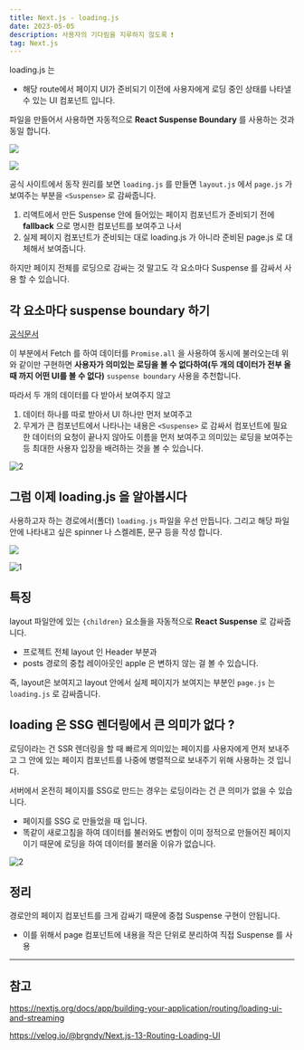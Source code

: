 ```yaml
---
title: Next.js - loading.js
date: 2023-05-05
description: 사용자의 기다림을 지루하지 않도록 ❗️
tag: Next.js
---
```


loading.js 는

-   해당 route에서 페이지 UI가 준비되기 이전에 사용자에게 로딩 중인 상태를 나타낼 수 있는 UI 컴포넌트 입니다.

파일을 만들어서 사용하면 자동적으로 **React Suspense Boundary** 를 사용하는 것과 동일 합니다.

![](https://user-images.githubusercontent.com/87301268/236433845-87081c38-e49a-4a03-9c52-66c1731dfd60.png)

![](https://user-images.githubusercontent.com/87301268/236440573-67365b04-f978-4726-9aa3-7a663015f30d.png)

공식 사이트에서 동작 원리를 보면 `loading.js` 를 만들면 `layout.js` 에서 `page.js` 가 보여주는 부분을 `<Suspense>` 로 감싸줍니다.

1. 리액트에서 만든 Suspense 안에 들어있는 페이지 컴포넌트가 준비되기 전에 **fallback** 으로 명시한 컴포넌트를 보여주고 나서
2. 실제 페이지 컴포넌트가 준비되는 대로 loading.js 가 아니라 준비된 page.js 로 대체해서 보여줍니다.

하지만 페이지 전체를 로딩으로 감싸는 것 말고도 각 요소마다 Suspense 를 감싸서 사용 할 수 있습니다.

## 각 요소마다 suspense boundary 하기

[공식문서](https://nextjs.org/docs/app/building-your-application/data-fetching/fetching#parallel-data-fetching)

이 부분에서 Fetch 를 하여 데이터를 `Promise.all` 을 사용하여 동시에 불러오는데 위와 같이만 구현하면
**사용자가 의미있는 로딩을 볼 수 없다하여(두 개의 데이터가 전부 올 때 까지 어떤 UI를 볼 수 없다)** `suspense boundary` 사용을 추천합니다.

따라서 두 개의 데이터를 다 받아서 보여주지 않고

1. 데이터 하나를 따로 받아서 UI 하나만 먼저 보여주고
2. 무게가 큰 컴포넌트에서 나타나는 내용은 `<Suspense>` 로 감싸서 컴포넌트에 필요한 데이터의 요청이 끝나지 않아도 이름을 먼저 보여주고 의미있는 로딩을 보여주는 등 최대한 사용자 입장을 배려하는 것을 볼 수 있습니다.

![2](https://user-images.githubusercontent.com/87301268/236447780-a8b51462-eb4f-4969-8ee0-0b096b353ed2.png)

## 그럼 이제 loading.js 을 알아봅시다

사용하고자 하는 경로에서(폴더) `loading.js` 파일을 우선 만듭니다.
그리고 해당 파일안에 나타내고 싶은 spinner 나 스켈레톤, 문구 등을 작성 합니다.

![](https://user-images.githubusercontent.com/87301268/236420364-e7988685-3238-463d-9119-a5559be12ae9.png)

![1](https://user-images.githubusercontent.com/87301268/236421171-9537fb0e-a8cc-45b0-b464-7175280c29c5.gif)

## 특징

layout 파일안에 있는 `{children}` 요소들을 자동적으로 **React Suspense** 로 감싸줍니다.

-   프로젝트 전체 layout 인 Header 부분과
-   posts 경로의 중첩 레이아웃인 apple 은 변하지 않는 걸 볼 수 있습니다.

즉, layout은 보여지고 layout 안에서 실제 페이지가 보여지는 부분인 `page.js` 는 `loading.js` 로 감싸줍니다.

## loading 은 SSG 렌더링에서 큰 의미가 없다 ?

로딩이라는 건 SSR 렌더링을 할 때 빠르게 의미있는 페이지를 사용자에게 먼저 보내주고
그 안에 있는 페이지 컴포넌트를 나중에 병렬적으로 보내주기 위해 사용하는 것 입니다.

서버에서 온전히 페이지를 SSG로 만드는 경우는 로딩이라는 건 큰 의미가 없을 수 있습니다.

-   페이지를 SSG 로 만들었을 때 입니다.
-   똑같이 새로고침을 하여 데이터를 불러와도 변함이 이미 정적으로 만들어진 페이지이기 때문에 로딩을 하여 데이터를 불러올 이유가 없습니다.

![2](https://user-images.githubusercontent.com/87301268/236428429-da839025-3cf6-48c9-b639-be2d0deceadf.gif)

## 정리

경로안의 페이지 컴포넌트를 크게 감싸기 때문에 중첩 Suspense 구현이 안됩니다.

-   이를 위해서 page 컴포넌트에 내용을 작은 단위로 분리하여 직접 Suspense 를 사용

---

## 참고

https://nextjs.org/docs/app/building-your-application/routing/loading-ui-and-streaming

https://velog.io/@brgndy/Next.js-13-Routing-Loading-UI
